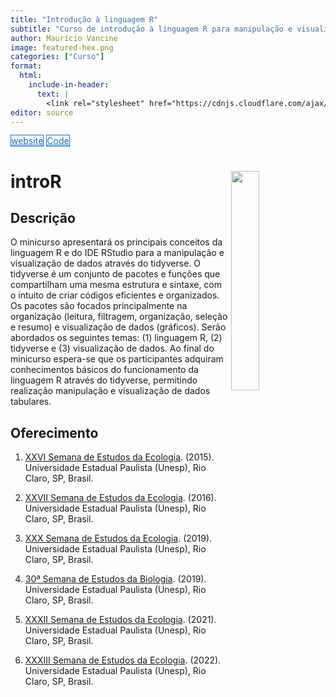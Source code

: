 ```yaml
---
title: "Introdução à linguagem R"
subtitle: "Curso de introdução à linguagem R para manipulação e visualização de dados."
author: Maurício Vancine
image: featured-hex.png
categories: ["Curso"]
format:
  html:
    include-in-header: 
      text: |
        <link rel="stylesheet" href="https://cdnjs.cloudflare.com/ajax/libs/font-awesome/6.5.0/css/all.min.css">
editor: source
---
```


<div class="mt-4 d-flex flex-row flex-wrap gap-1 justify-content-left justify-content-sm-start" role="group" aria-label="Links">
  <a href="https://geor-course.netlify.app" class="btn btn-custom text-capitalize" target="_blank"><i class="fas fa-link me-1"></i>website</a>
  <a href="https://github.com/geor-course" class="btn btn-custom text-capitalize" target="_blank"><i class="fab fa-github me-1"></i>Code</a>
</div>

<style>
  .btn-custom {
    background-color: white;
    border: 1px solid #1c6cbe; /* Borda azul */
    color: #1c6cbe; /* Texto azul */
    transition: background-color 0.3s, color 0.3s;
  }
  .btn-custom:hover {
    background-color: #1c6cbe; /* Cor de fundo azul ao passar o mouse */
    color: white; /* Texto branco */
  }
</style>

# **introR** <img src="featured-hex.png" align="right" width="30%" min-width="120px"/>

## Descrição

O minicurso apresentará os principais conceitos da linguagem R e do IDE RStudio para a manipulação e visualização de dados através do tidyverse. O tidyverse é um conjunto de pacotes e funções que compartilham uma mesma estrutura e sintaxe, com o intuito de criar códigos eficientes e organizados. Os pacotes são focados principalmente na organização (leitura, filtragem, organização, seleção e resumo) e visualização de dados (gráficos). Serão abordados os seguintes temas: (1) linguagem R, (2) tidyverse e (3) visualização de dados. Ao final do minicurso espera-se que os participantes adquiram conhecimentos básicos do funcionamento da linguagem R através do tidyverse, permitindo realização manipulação e visualização de dados tabulares.

## Oferecimento

1. [XXVI Semana de Estudos da Ecologia](https://www.instagram.com/seecologiaunesp). (2015). Universidade Estadual Paulista (Unesp), Rio Claro, SP, Brasil.

1. [XXVII Semana de Estudos da Ecologia](https://www.instagram.com/seecologiaunesp). (2016). Universidade Estadual Paulista (Unesp), Rio Claro, SP, Brasil.

1. [XXX Semana de Estudos da Ecologia](https://www.instagram.com/seecologiaunesp). (2019). Universidade Estadual Paulista (Unesp), Rio Claro, SP, Brasil.

1. [30ª Semana de Estudos da Biologia](https://www.instagram.com/sebio.rc). (2019). Universidade Estadual Paulista (Unesp), Rio Claro, SP, Brasil.

1. [XXXII Semana de Estudos da Ecologia](https://www.instagram.com/seecologiaunesp). (2021). Universidade Estadual Paulista (Unesp), Rio Claro, SP, Brasil.

1. [XXXIII Semana de Estudos da Ecologia](https://www.instagram.com/seecologiaunesp). (2022). Universidade Estadual Paulista (Unesp), Rio Claro, SP, Brasil.
